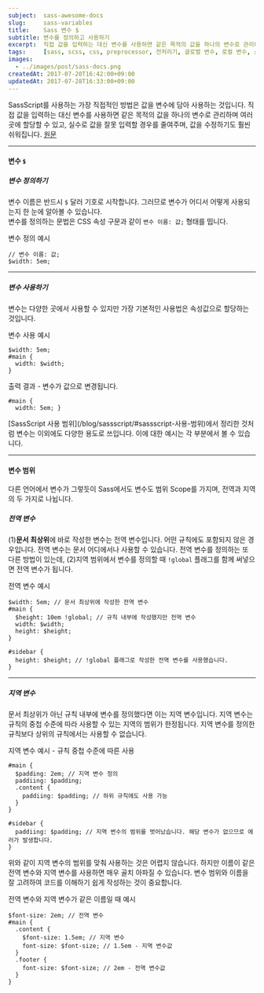 ```yaml
---
subject:  sass-awesome-docs
slug:     sass-variables
title:    Sass 변수 $
subtitle: 변수를 정의하고 사용하기
excerpt:  직접 값을 입력하는 대신 변수를 사용하면 같은 목적의 값을 하나의 변수로 관리하며 여러 곳에 할당할 수 있고, 실수로 값을 잘못 입력할 경우를 줄여주며, 값을 수정하기도 훨씬 쉬워집니다.
tags:     [sass, scss, css, preprocessor, 전처리기, 글로벌 변수, 로컬 변수, 스코프]
images:
  - ../images/post/sass-docs.png
createdAt: 2017-07-20T16:42:00+09:00
updatedAt: 2017-07-28T16:33:00+09:00
---
```


<div className="lead">
    SassScript를 사용하는 가장 직접적인 방법은 값을 변수에 담아 사용하는 것입니다. 직접 값을 입력하는 대신 변수를 사용하면 같은 목적의 값을 하나의 변수로 관리하며 여러 곳에 할당할 수 있고, 실수로 값을 잘못 입력할 경우를 줄여주며, 값을 수정하기도 훨씬 쉬워집니다.
    <a className="original-link" target="_blank" href="https://sass-lang.com/documentation/file.SASS_REFERENCE.html#Variables_____variables_">원문</a>
</div>

***

#### 변수 `$`
##### 변수 정의하기
변수 이름은 반드시 `$` 달러 기호로 시작합니다. 그러므로 변수가 어디서 어떻게 사용되는지 한 눈에 알아볼 수 있습니다.   
변수를 정의하는 문법은 CSS 속성 구문과 같이 `변수 이름: 값;` 형태를 띱니다.

<p className="code-label code-label-scss">변수 정의 예시</p>

```scss{numberLines: true}
// 변수 이름: 값;
$width: 5em;
```

***

##### 변수 사용하기
변수는 다양한 곳에서 사용할 수 있지만 가장 기본적인 사용법은 속성값으로 할당하는 것입니다. 

<p className="code-label code-label-scss">변수 사용 예시</p>

```scss{numberLines: true}
$width: 5em;
#main {
  width: $width;
}
```

<p className="code-label code-label-css">출력 결과 - 변수가 값으로 변경됩니다.</p>

```css{numberLines: true}
#main {
  width: 5em; }
```

<div className="p-small">
    [SassScript 사용 범위](/blog/sassscript/#sassscript-사용-범위)에서 정리한 것처럼 변수는 이외에도 다양한 용도로 쓰입니다. 이에 대한 예시는 각 부분에서 볼 수 있습니다.
</div>

***

#### 변수 범위
다른 언어에서 변수가 그렇듯이 Sass에서도 변수도 범위 <SideBySide>Scope</SideBySide>를 가지며, 전역과 지역의 두 가지로 나뉩니다.

##### 전역 변수
(1)**문서 최상위**에 바로 작성한 변수는 전역 변수입니다. 어떤 규칙에도 포함되지 않은 경우입니다.
전역 변수는 문서 어디에서나 사용할 수 있습니다.
전역 변수를 정의하는 또 다른 방법이 있는데, (2)지역 범위에서 변수를 정의할 때 `!global` 플래그를 함께 써넣으면 전역 변수가 됩니다.

<p className="code-label code-label-scss">전역 변수 예시</p>

```scss{numberLines: true}
$width: 5em; // 문서 최상위에 작성한 전역 변수
#main {
  $height: 10em !global; // 규칙 내부에 작성했지만 전역 변수
  width: $width;
  height: $height;
}

#sidebar {
  height: $height; // !global 플래그로 작성한 전역 변수를 사용했습니다.
}
```

***

##### 지역 변수
문서 최상위가 아닌 규칙 내부에 변수를 정의했다면 이는 지역 변수입니다. 
지역 변수는 규칙의 중첩 수준에 따라 사용할 수 있는 지역의 범위가 한정됩니다.
지역 변수를 정의한 규칙보다 상위의 규칙에서는 사용할 수 없습니다.

<p className="code-label code-label-scss">지역 변수 예시 - 규칙 중첩 수준에 따른 사용</p>

```scss{numberLines: true}
#main {
  $padding: 2em; // 지역 변수 정의
  paddiing: $padding;
  .content {
    paddiing: $padding; // 하위 규칙에도 사용 가능
  }
}

#sidebar {
  paddiing: $padding; // 지역 변수의 범위를 벗어났습니다. 해당 변수가 없으므로 에러가 발생합니다.
}
```

위와 같이 지역 변수의 범위를 맞춰 사용하는 것은 어렵지 않습니다. 하지만 이름이 같은 전역 변수와 지역 변수를 사용하면 매우 골치 아파질 수 있습니다. 변수 범위와 이름을 잘 고려하여 코드를 이해하기 쉽게 작성하는 것이 중요합니다.

<p className="code-label code-label-scss">전역 변수와 지역 변수가 같은 이름일 때 예시</p>

```scss{numberLines: true}
$font-size: 2em; // 전역 변수
#main {
  .content {
    $font-size: 1.5em; // 지역 변수
    font-size: $font-size; // 1.5em - 지역 변수값
  }
  .footer {
    font-size: $font-size; // 2em - 전역 변수값
  }
}
```



